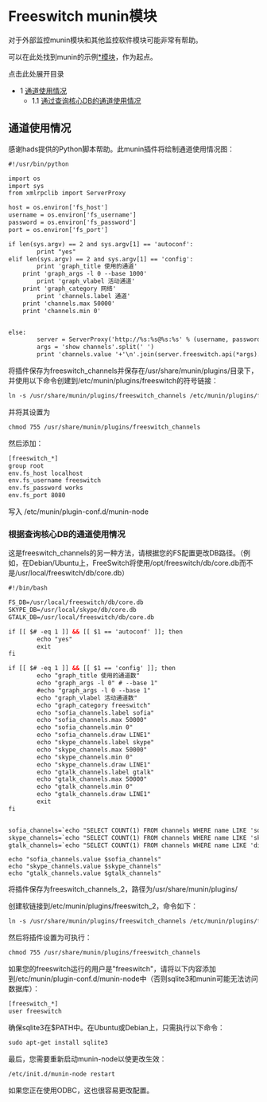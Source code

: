 # Freeswitch munin模块

对于外部监控munin模块和其他监控软件模块可能非常有帮助。

可以在此处找到munin的示例[*模块](http://rodolphe.quiedeville.org/hack/munin/asterisk-1.2/)，作为起点。

点击此处展开目录

* 1 [通道使用情况](#channel-usage)
   * 1.1 [通过查询核心DB的通道使用情况](#channel-usage-by-query-core-db)

## 通道使用情况

感谢hads提供的Python脚本帮助。此munin插件将绘制通道使用情况图：

```xml
#!/usr/bin/python

import os
import sys
from xmlrpclib import ServerProxy

host = os.environ['fs_host']
username = os.environ['fs_username']
password = os.environ['fs_password']
port = os.environ['fs_port']

if len(sys.argv) == 2 and sys.argv[1] == 'autoconf':
        print "yes"
elif len(sys.argv) == 2 and sys.argv[1] == 'config':	
        print 'graph_title 使用的通道'
	print 'graph_args -l 0 --base 1000'
        print 'graph_vlabel 活动通道'
	print 'graph_category 网络'
        print 'channels.label 通道'
	print 'channels.max 50000'
	print 'channels.min 0'


else:
        server = ServerProxy('http://%s:%s@%s:%s' % (username, password, host, port))
        args = 'show channels'.split(' ')
        print 'channels.value '+'\n'.join(server.freeswitch.api(*args).strip('\n').replace(' total.','').split('\n')[-1:])
```

将插件保存为freeswitch_channels并保存在/usr/share/munin/plugins/目录下，并使用以下命令创建到/etc/munin/plugins/freeswitch的符号链接：

```xml
ln -s /usr/share/munin/plugins/freeswitch_channels /etc/munin/plugins/freeswitch
```

并将其设置为

```xml
chmod 755 /usr/share/munin/plugins/freeswitch_channels
```

然后添加：

```xml
[freeswitch_*]
group root
env.fs_host localhost
env.fs_username freeswitch
env.fs_password works
env.fs_port 8080

```
写入 /etc/munin/plugin-conf.d/munin-node 

### 根据查询核心DB的通道使用情况

这是freeswitch\_channels的另一种方法，请根据您的FS配置更改DB路径。（例如，在Debian/Ubuntu上，FreeSwitch将使用/opt/freeswitch/db/core.db而不是/usr/local/freeswitch/db/core.db）

```xml
#!/bin/bash

FS_DB=/usr/local/freeswitch/db/core.db
SKYPE_DB=/usr/local/skype/db/core.db
GTALK_DB=/usr/local/freeswitch/db/core.db

if [[ $# -eq 1 ]] && [[ $1 == 'autoconf' ]]; then
        echo "yes"
        exit
fi

if [[ $# -eq 1 ]] && [[ $1 == 'config' ]]; then
        echo "graph_title 使用的通道数"
        echo "graph_args -l 0" # --base 1"
        #echo "graph_args -l 0 --base 1"
        echo "graph_vlabel 活动通道数"
        echo "graph_category freeswitch"
        echo "sofia_channels.label sofia"
        echo "sofia_channels.max 50000"
        echo "sofia_channels.min 0"
        echo "sofia_channels.draw LINE1"
        echo "skype_channels.label skype"
        echo "skype_channels.max 50000"
        echo "skype_channels.min 0"
        echo "skype_channels.draw LINE1"
        echo "gtalk_channels.label gtalk"
        echo "gtalk_channels.max 50000"
        echo "gtalk_channels.min 0"
        echo "gtalk_channels.draw LINE1"
        exit
fi


sofia_channels=`echo "SELECT COUNT(1) FROM channels WHERE name LIKE 'sofia%';" | sqlite3 $FS_DB`
skype_channels=`echo "SELECT COUNT(1) FROM channels WHERE name LIKE 'skypiax%';" | sqlite3 $SKYPE_DB`
gtalk_channels=`echo "SELECT COUNT(1) FROM channels WHERE name LIKE 'dingaling%';" | sqlite3 $GTALK_DB`
```

```
echo "sofia_channels.value $sofia_channels"
echo "skype_channels.value $skype_channels"
echo "gtalk_channels.value $gtalk_channels"
```
将插件保存为freeswitch\_channels\_2，路径为/usr/share/munin/plugins/

创建软链接到/etc/munin/plugins/freeswitch\_2，命令如下：

```xml
ln -s /usr/share/munin/plugins/freeswitch_channels /etc/munin/plugins/freeswitch_2
```

然后将插件设置为可执行：

```xml
chmod 755 /usr/share/munin/plugins/freeswitch_channels
```

如果您的freeswitch运行的用户是"freeswitch"，请将以下内容添加到/etc/munin/plugin-conf.d/munin-node中（否则sqlite3和munin可能无法访问数据库）：

```xml
[freeswitch_*]
user freeswitch
```

确保sqlite3在$PATH中。在Ubuntu或Debian上，只需执行以下命令：

```xml
sudo apt-get install sqlite3
```

最后，您需要重新启动munin-node以使更改生效：

```xml
/etc/init.d/munin-node restart
```

如果您正在使用ODBC，这也很容易更改配置。